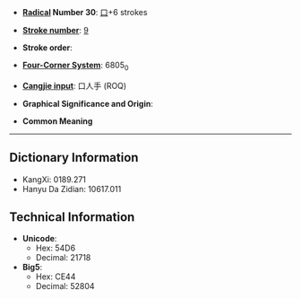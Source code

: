 * '''[[Wiktionary:Chinese radical index| Radical]] Number 30''': [[Wiktionary:Chinese radical index 口|口]]+6 strokes

* '''[[Wiktionary:Chinese total strokes index|Stroke number]]''': [[Wiktionary:Chinese total strokes index 9|9]]

* '''Stroke order''': 

* '''[[Wiktionary:Chinese four corner index|Four-Corner System]]''': 6805<sub>0</sub>

* '''[[Wiktionary:Chinese Cangjie index|Cangjie input]]''': 口人手 (ROQ)

* '''Graphical Significance and Origin''': 

* '''Common Meaning'''

----

== Dictionary Information ==

* KangXi: 0189.271
* Hanyu Da Zidian: 10617.011

== Technical Information ==

* '''Unicode''':
** Hex: 54D6
** Decimal: 21718
* '''Big5''':
** Hex: CE44
** Decimal: 52804